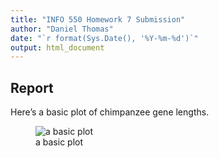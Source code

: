 ```yaml
---
title: "INFO 550 Homework 7 Submission"
author: "Daniel Thomas"
date: "`r format(Sys.Date(), '%Y-%m-%d')`"
output: html_document
---
```

## Report

Here's a basic plot of chimpanzee gene lengths.

![a basic plot](../plots/plot1.png)

